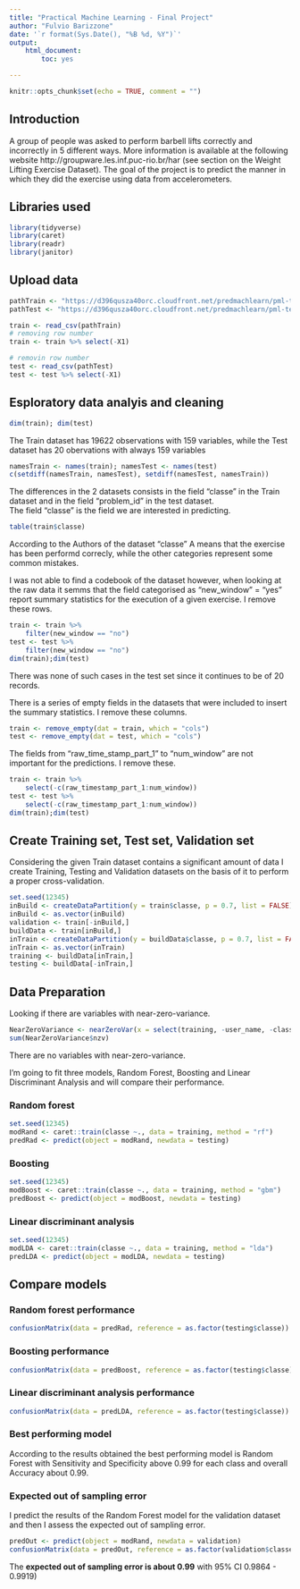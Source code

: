```yaml
---
title: "Practical Machine Learning - Final Project"
author: "Fulvio Barizzone"
date: '`r format(Sys.Date(), "%B %d, %Y")`'
output: 
    html_document:
        toc: yes

---
```


```r
knitr::opts_chunk$set(echo = TRUE, comment = "") 
```

## Introduction
A group of people was asked to perform barbell lifts correctly and incorrectly in 
5 different ways. More information is available at the following website 
http://groupware.les.inf.puc-rio.br/har (see section on the Weight Lifting 
Exercise Dataset). The goal of the project is to predict the manner in which they 
did the exercise using data from accelerometers.

## Libraries used
```r
library(tidyverse)
library(caret)
library(readr)
library(janitor)
```

## Upload data

```r
pathTrain <- "https://d396qusza40orc.cloudfront.net/predmachlearn/pml-training.csv"
pathTest <- "https://d396qusza40orc.cloudfront.net/predmachlearn/pml-testing.csv"

train <- read_csv(pathTrain)
# removing row number
train <- train %>% select(-X1)

# removin row number
test <- read_csv(pathTest)
test <- test %>% select(-X1)
```

## Esploratory data analyis and cleaning

```r
dim(train); dim(test)
```
The Train dataset has 19622 observations with 159 variables, while the Test 
dataset has 20 obervations with always 159 variables

```r
namesTrain <- names(train); namesTest <- names(test)
c(setdiff(namesTrain, namesTest), setdiff(namesTest, namesTrain))
```

The differences in the 2 datasets consists in the field "classe" in the Train 
dataset and in the field "problem_id" in the test dataset.  
The field "classe" is the field we are interested in predicting.

```r
table(train$classe)
```

According to the Authors of the dataset "classe" A means that the exercise has 
been performd correcly, while the other categories represent some common mistakes. 

I was not able to find a codebook of the dataset however, when looking at the raw 
data it semms that the field categorised as "new_window" = "yes" report summary 
statistics for the execution of a given exercise. I remove these rows.

```r
train <- train %>%
    filter(new_window == "no")
test <- test %>%
    filter(new_window == "no")
dim(train);dim(test)
```
There was none of such cases in the test set since it continues to be of 20 records.

There is a series of empty fields in the datasets that were included to insert the 
summary statistics. I remove these columns.

```r
train <- remove_empty(dat = train, which = "cols")
test <- remove_empty(dat = test, which = "cols")
```

The fields from "raw_time_stamp_part_1" to "num_window" are not important for the 
predictions. I remove these.

```r
train <- train %>% 
    select(-c(raw_timestamp_part_1:num_window))
test <- test %>%
    select(-c(raw_timestamp_part_1:num_window))
dim(train);dim(test)
```


## Create Training set, Test set, Validation set
Considering the given Train dataset contains a significant amount of data I 
create Training, Testing and Validation datasets on the basis of it to perform a 
proper cross-validation.  
```r
set.seed(12345)
inBuild <- createDataPartition(y = train$classe, p = 0.7, list = FALSE)
inBuild <- as.vector(inBuild)
validation <- train[-inBuild,]
buildData <- train[inBuild,]
inTrain <- createDataPartition(y = buildData$classe, p = 0.7, list = FALSE)
inTrain <- as.vector(inTrain)
training <- buildData[inTrain,]
testing <- buildData[-inTrain,]
```

## Data Preparation

Looking if there are variables with near-zero-variance.

```r
NearZeroVariance <- nearZeroVar(x = select(training, -user_name, -classe), saveMetrics = TRUE) 
sum(NearZeroVariance$nzv)
```

There are no variables with near-zero-variance. 

I'm going to fit three models, Random Forest, Boosting and Linear Discriminant 
Analysis and will compare their performance.

### Random forest

```r
set.seed(12345)
modRand <- caret::train(classe ~., data = training, method = "rf")
predRad <- predict(object = modRand, newdata = testing)
```

### Boosting

```r
set.seed(12345)
modBoost <- caret::train(classe ~., data = training, method = "gbm")
predBoost <- predict(object = modBoost, newdata = testing)
```

### Linear discriminant analysis

```r
set.seed(12345)
modLDA <- caret::train(classe ~., data = training, method = "lda")
predLDA <- predict(object = modLDA, newdata = testing)
```

## Compare models

### Random forest performance
```r
confusionMatrix(data = predRad, reference = as.factor(testing$classe))
```

### Boosting performance

```r
confusionMatrix(data = predBoost, reference = as.factor(testing$classe))
```

### Linear discriminant analysis performance

```r
confusionMatrix(data = predLDA, reference = as.factor(testing$classe))
```

### Best performing model
According to the results obtained the best performing model is Random Forest with 
Sensitivity and Specificity above 0.99 for each class and overall Accuracy about 
0.99. 

### Expected out of sampling error

I predict the results of the Random Forest model for the validation dataset and 
then I assess the expected out of sampling error.

```r
predOut <- predict(object = modRand, newdata = validation)
confusionMatrix(data = predOut, reference = as.factor(validation$classe))
```

The **expected out of sampling error is about 0.99** with 95% CI 0.9864 - 0.9919)

